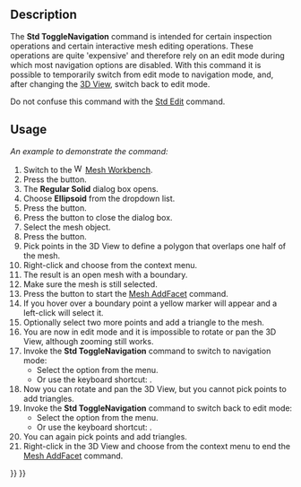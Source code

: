 <languages/>
<translate>

<!--T:1-->
{{Docnav
|[[Std_ToggleSelectability|ToggleSelectability]]
|[[Std_SetMaterial|SetMaterial]]
|[[Std_View_Menu|Std View Menu]]
|IconL=Std_ToggleSelectability.svg
|IconR=Std_SetMaterial.svg
|IconC=Freecad.svg
}}

<!--T:2-->
{{GuiCommand
|Name=Std ToggleNavigation
|MenuLocation=View → Toggle navigation/Edit mode
|Workbenches=All
|Shortcut={{KEY|Esc}}
}}

==Description== <!--T:3-->

<!--T:4-->
The '''Std ToggleNavigation''' command is intended for certain inspection operations and certain interactive mesh editing operations. These operations are quite 'expensive' and therefore rely on an edit mode during which most navigation options are disabled. With this command it is possible to temporarily switch from edit mode to navigation mode, and, after changing the [[3D_View|3D View]], switch back to edit mode.

<!--T:6-->
Do not confuse this command with the [[Std_Edit|Std Edit]] command.

==Usage== <!--T:7-->

<!--T:8-->
''An example to demonstrate the command:''

<!--T:9-->
# Switch to the [[Image:Workbench_Mesh.svg|16px]] [[Mesh_Workbench|Mesh Workbench]].
# Press the {{Button|[[Image:Mesh_BuildRegularSolid.svg|16px]] [[Mesh_BuildRegularSolid|Regular solid...]]}} button.
# The '''Regular Solid''' dialog box opens.
# Choose '''Ellipsoid''' from the dropdown list.
# Press the {{Button|Create}} button.
# Press the {{Button|Close}} button to close the dialog box.
# Select the mesh object.
# Press the {{Button|[[Image:Mesh_PolyCut.svg|16px]] [[Mesh_PolyCut|Cut mesh]]}} button.
# Pick points in the 3D View to define a polygon that overlaps one half of the mesh.
# Right-click and choose {{MenuCommand|Inner}} from the context menu.
# The result is an open mesh with a boundary.
# Make sure the mesh is still selected.
# Press the {{Button|[[Image:Mesh_AddFacet.svg|16px]] [[Mesh_AddFacet|Add triangle]]}} button to start the [[Mesh_AddFacet|Mesh AddFacet]] command.
# If you hover over a boundary point a yellow marker will appear and a left-click will select it.
# Optionally select two more points and add a triangle to the mesh.
# You are now in edit mode and it is impossible to rotate or pan the 3D View, although zooming still works.
# Invoke the '''Std ToggleNavigation''' command to switch to navigation mode:
#* Select the {{MenuCommand|View → [[Image:Std_ToggleNavigation.svg|16px]] Toggle navigation/Edit mode}} option from the menu.
#* Or use the keyboard shortcut: {{KEY|Esc}}.
# Now you can rotate and pan the 3D View, but you cannot pick points to add triangles.
# Invoke the '''Std ToggleNavigation''' command to switch back to edit mode:
#* Select the {{MenuCommand|View → [[Image:Std_ToggleNavigation.svg|16px]] Toggle navigation/Edit mode}} option from the menu.
#* Or use the keyboard shortcut: {{KEY|Esc}}.
# You can again pick points and add triangles.
# Right-click in the 3D View and choose {{MenuCommand|Finish}} from the context menu to end the [[Mesh_AddFacet|Mesh AddFacet]] command.


<!--T:5-->
{{Docnav
|[[Std_ToggleSelectability|ToggleSelectability]]
|[[Std_SetMaterial|SetMaterial]]
|[[Std_View_Menu|Std View Menu]]
|IconL=Std_ToggleSelectability.svg
|IconR=Std_SetMaterial.svg
|IconC=Freecad.svg
}}

</translate>
{{Std_Base_navi{{#translation:}}}}
{{Userdocnavi{{#translation:}}}}